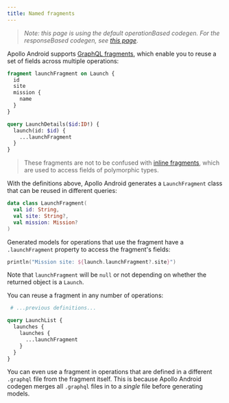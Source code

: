```yaml
---
title: Named fragments
---
```


> _Note: this page is using the default operationBased codegen. For the responseBased codegen, see [this page](../../advanced/response-based-codegen)_.

Apollo Android supports [GraphQL fragments](https://graphql.org/learn/queries/#fragments), which enable you to reuse a set of fields across multiple operations:

```graphql:title=Launch.graphql
fragment launchFragment on Launch {
  id
  site
  mission {
    name
  }
}

query LaunchDetails($id:ID!) {
  launch(id: $id) {
    ...launchFragment
  }
}
```

> These fragments are not to be confused with [inline fragments](./40-inline-fragments/), which are used to access fields of polymorphic types.

With the definitions above, Apollo Android generates a `LaunchFragment` class that can be reused in different queries:

```kotlin:title=LaunchFragment.kt
data class LaunchFragment(
  val id: String,
  val site: String?,
  val mission: Mission?
)
```

Generated models for operations that use the fragment have a `.launchFragment` property to access the fragment's fields:

```kotlin
println("Mission site: ${launch.launchFragment?.site}")
```

Note that `launchFragment` will be `null` or not depending on whether the returned object is a `Launch`.

You can reuse a fragment in any number of operations:

```graphql:title=Launch.graphql
 # ...previous definitions...

query LaunchList {
  launches {
    launches {
      ...launchFragment
    }
  }
}
```

You can even use a fragment in operations that are defined in a different `.graphql` file from the fragment itself. This is because Apollo Android codegen merges all `.graphql` files in to a _single_ file before generating models.

